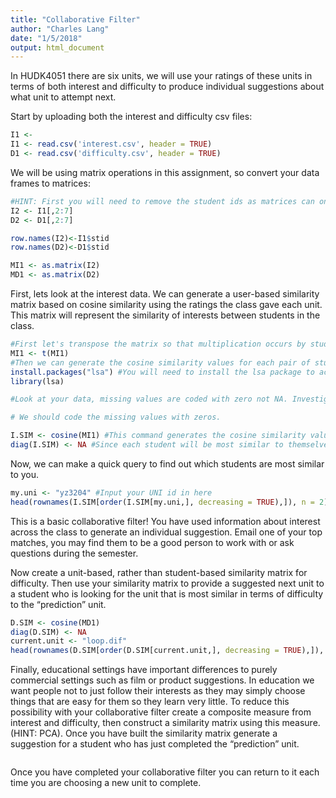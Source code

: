 ```yaml
---
title: "Collaborative Filter"
author: "Charles Lang"
date: "1/5/2018"
output: html_document
---
```



In HUDK4051 there are six units, we will use your ratings of these units in terms of both interest and difficulty to produce individual suggestions about what unit to attempt next.

Start by uploading both the interest and difficulty csv files:
```r
I1 <- 
I1 <- read.csv('interest.csv', header = TRUE)
D1 <- read.csv('difficulty.csv', header = TRUE)
```

We will be using matrix operations in this assignment, so convert your data frames to matrices:
```r
#HINT: First you will need to remove the student ids as matrices can only contain one data type. You will then need to rename your row names with the student ids.
I2 <- I1[,2:7]
D2 <- D1[,2:7]

row.names(I2)<-I1$stid
row.names(D2)<-D1$stid

MI1 <- as.matrix(I2)
MD1 <- as.matrix(D2)
```

First, lets look at the interest data. We can generate a user-based similarity matrix based on cosine similarity using the ratings the class gave each unit. This matrix will represent the similarity of interests between students in the class.

```r
#First let's transpose the matrix so that multiplication occurs by students rather than units.
MI1 <- t(MI1)
#Then we can generate the cosine similarity values for each pair of students
install.packages("lsa") #You will need to install the lsa package to access the cosine command.
library(lsa)

#Look at your data, missing values are coded with zero not NA. Investigate cosine similarity and decide whether your missing values should be coded with zeros or NAs. Explain your choice.

# We should code the missing values with zeros.

I.SIM <- cosine(MI1) #This command generates the cosine similarity values as a new matrix. Click on I.SIM in the Global Environment pane to see what it looks like.
diag(I.SIM) <- NA #Since each student will be most similar to themselves we want to remove that information
```

Now, we can make a quick query to find out which students are most similar to you. 
```r
my.uni <- "yz3204" #Input your UNI id in here
head(rownames(I.SIM[order(I.SIM[my.uni,], decreasing = TRUE),]), n = 2) #This code orders the column of the matrix corresponding to your UNI according to similarity and returns the top two UNI ids for the students who's interests are most similar to yours
```

This is a basic collaborative filter! You have used information about interest across the class to generate an individual suggestion. Email one of your top matches, you may find them to be a good person to work with or ask questions during the semester.

Now create a unit-based, rather than student-based similarity matrix for difficulty. Then use your similarity matrix to provide a suggested next unit to a student who is looking for the unit that is most similar in terms of difficulty to the "prediction" unit. 
```r
D.SIM <- cosine(MD1)
diag(D.SIM) <- NA
current.unit <- "loop.dif"
head(rownames(D.SIM[order(D.SIM[current.unit,], decreasing = TRUE),]), n = 1) 
```

Finally, educational settings have important differences to purely commercial settings such as film or product suggestions. In education we want people not to just follow their interests as they may simply choose things that are easy for them so they learn very little. To reduce this possibility with your collaborative filter create a composite measure from interest and difficulty, then construct a similarity matrix using this measure. (HINT: PCA). Once you have built the similarity matrix generate a suggestion for a student who has just completed the "prediction" unit.
```r

```

Once you have completed your collaborative filter you can return to it each time you are choosing a new unit to complete.
